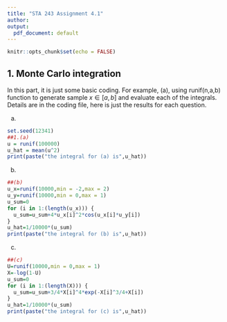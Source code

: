---
title: "STA 243 Assignment 4.1"
author: 
output:
  pdf_document: default
---
```{r setup, include=FALSE}
knitr::opts_chunk$set(echo = FALSE)
```

## 1. Monte Carlo integration

In this part, it is just some basic coding. For example, (a), using runif(n,a,b) function to generate sample $x\in[a,b]$ and evaluate each of the integrals. Details are in the coding file, here is just the results for each question.

(a)

```{r}
set.seed(12341)
##1.(a)
u = runif(100000)
u_hat = mean(u^2)
print(paste("the integral for (a) is",u_hat))
```



(b)
```{r}
##(b)
u_x=runif(10000,min = -2,max = 2)
u_y=runif(10000,min = 0,max = 1)
u_sum=0
for (i in 1:(length(u_x))) {
  u_sum=u_sum+4*u_x[i]^2*cos(u_x[i]*u_y[i])
}
u_hat=1/10000*(u_sum)
print(paste("the integral for (b) is",u_hat))
```

(c)
```{r}

##(c)
U=runif(10000,min = 0,max = 1)
X=-log(1-U)
u_sum=0
for (i in 1:(length(X))) {
  u_sum=u_sum+3/4*X[i]^4*exp(-X[i]^3/4+X[i])
}
u_hat=1/10000*(u_sum)
print(paste("the integral for (c) is",u_hat))
```

